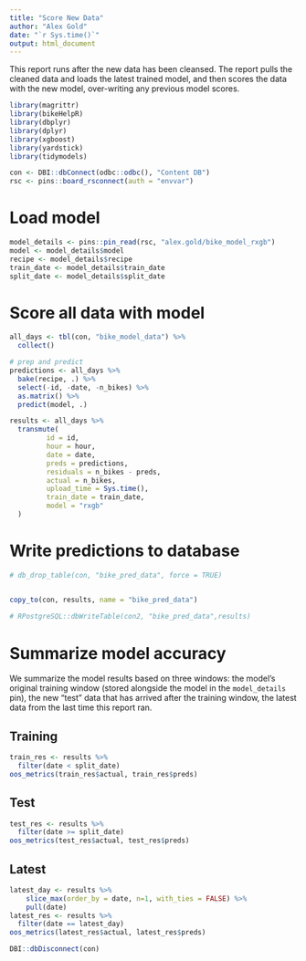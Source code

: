 ```yaml
---
title: "Score New Data"
author: "Alex Gold"
date: "`r Sys.time()`"
output: html_document
---
```


This report runs after the new data has been cleansed. The report pulls the cleaned data and loads the latest trained model, and then scores the data with the new model, over-writing any previous model scores.

```r
library(magrittr)
library(bikeHelpR)
library(dbplyr)
library(dplyr)
library(xgboost)
library(yardstick)
library(tidymodels)
```


```r
con <- DBI::dbConnect(odbc::odbc(), "Content DB")
rsc <- pins::board_rsconnect(auth = "envvar")
```

# Load model

```r
model_details <- pins::pin_read(rsc, "alex.gold/bike_model_rxgb")
model <- model_details$model
recipe <- model_details$recipe
train_date <- model_details$train_date
split_date <- model_details$split_date
```


# Score all data with model

```r
all_days <- tbl(con, "bike_model_data") %>% 
  collect()

# prep and predict
predictions <- all_days %>% 
  bake(recipe, .) %>% 
  select(-id, -date, -n_bikes) %>% 
  as.matrix() %>% 
  predict(model, .)

results <- all_days %>% 
  transmute(
         id = id,
         hour = hour,
         date = date,
         preds = predictions,
         residuals = n_bikes - preds,
         actual = n_bikes,
         upload_time = Sys.time(),
         train_date = train_date,
         model = "rxgb"
  )
```

# Write predictions to database

```r
# db_drop_table(con, "bike_pred_data", force = TRUE)


copy_to(con, results, name = "bike_pred_data")
 
# RPostgreSQL::dbWriteTable(con2, "bike_pred_data",results)

```

# Summarize model accuracy 

We summarize the model results based on three windows: the model's original training window (stored alongside the model in the `model_details` pin), the new "test" data that has arrived after the training window, the latest data from the last time this report ran.

## Training

```r
train_res <- results %>% 
  filter(date < split_date) 
oos_metrics(train_res$actual, train_res$preds)
```

## Test

```r
test_res <- results %>% 
  filter(date >= split_date) 
oos_metrics(test_res$actual, test_res$preds)
```

## Latest

```r
latest_day <- results %>% 
    slice_max(order_by = date, n=1, with_ties = FALSE) %>% 
    pull(date)
latest_res <- results %>% 
  filter(date == latest_day) 
oos_metrics(latest_res$actual, latest_res$preds)
```

```r
DBI::dbDisconnect(con)
```
